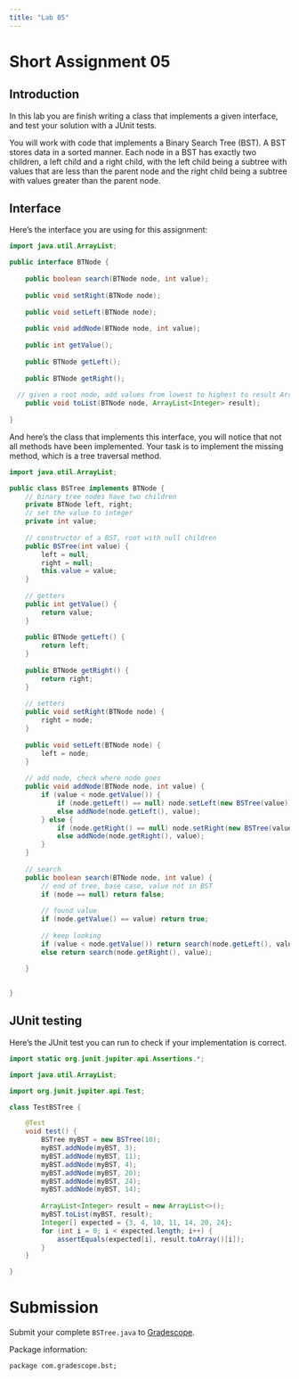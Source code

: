 ```yaml
---
title: "Lab 05"
---
```


# Short Assignment 05

## Introduction 

In this lab you are finish writing a class that implements a given interface, and
test your solution with a JUnit tests.

You will work with code that implements a Binary Search Tree (BST). A BST
stores data in a sorted manner. Each node in a BST has exactly two children,
a left child and a right child, with the left child being a subtree with values
that are less than the parent node and the right child being a subtree with values
greater than the parent node.

## Interface

Here's the interface you are using for this assignment:

```java
import java.util.ArrayList;

public interface BTNode {
	
	public boolean search(BTNode node, int value);
	
	public void setRight(BTNode node);
	
	public void setLeft(BTNode node);
	
	public void addNode(BTNode node, int value);
	
	public int getValue();
	
	public BTNode getLeft();
	
	public BTNode getRight();
	
  // given a root node, add values from lowest to highest to result ArrayList
	public void toList(BTNode node, ArrayList<Integer> result);
	
}
```

And here's the class that implements this interface, you will notice that not
all methods have been implemented. Your task is to implement the missing method,
which is a tree traversal method.

```java
import java.util.ArrayList;

public class BSTree implements BTNode {
	// binary tree nodes have two children
	private BTNode left, right;
	// set the value to integer
	private int value;
	
	// constructor of a BST, root with null children
	public BSTree(int value) {
		left = null;
		right = null;
		this.value = value;
	}
	
	// getters
	public int getValue() {
		return value;
	}
	
	public BTNode getLeft() {
		return left;
	}
	
	public BTNode getRight() {
		return right;
	}
	
	// setters
	public void setRight(BTNode node) {
		right = node;
	}
	
	public void setLeft(BTNode node) {
		left = node;
	}
	
	// add node, check where node goes
	public void addNode(BTNode node, int value) {
		if (value < node.getValue()) {
			if (node.getLeft() == null) node.setLeft(new BSTree(value));
			else addNode(node.getLeft(), value);
		} else {
			if (node.getRight() == null) node.setRight(new BSTree(value));
			else addNode(node.getRight(), value);
		}
	}
	
	// search
	public boolean search(BTNode node, int value) {
		// end of tree, base case, value not in BST
		if (node == null) return false; 
		
		// found value
		if (node.getValue() == value) return true;
		
		// keep looking
		if (value < node.getValue()) return search(node.getLeft(), value);
		else return search(node.getRight(), value);
		
	}
	

}

```

## JUnit testing

Here's the JUnit test you can run to check if your implementation is correct.

```java
import static org.junit.jupiter.api.Assertions.*;

import java.util.ArrayList;

import org.junit.jupiter.api.Test;

class TestBSTree {

	@Test
	void test() {
		BSTree myBST = new BSTree(10);
		myBST.addNode(myBST, 3);
		myBST.addNode(myBST, 11);
		myBST.addNode(myBST, 4);
		myBST.addNode(myBST, 20);
		myBST.addNode(myBST, 24);
		myBST.addNode(myBST, 14);
		
		ArrayList<Integer> result = new ArrayList<>();
		myBST.toList(myBST, result);
		Integer[] expected = {3, 4, 10, 11, 14, 20, 24};
		for (int i = 0; i < expected.length; i++) {
			assertEquals(expected[i], result.toArray()[i]);
		}
	}

}
```

# Submission

Submit your complete `BSTree.java` to [Gradescope](https://www.gradescope.com/courses/839822/assignments/5082943).

Package information:

`package com.gradescope.bst;`
